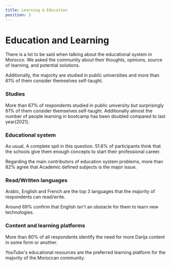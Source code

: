 ```yaml
---
title: Learning & Education
position: 3
---
```


# Education and Learning

There is a lot to be said when talking about the educational system in Morocco. We asked the community about their thoughts, opinions, source of learning, and potential solutions.

Additionally, the majority are studied in public universities and more than 61% of them consider themselves self-taught.

### Studies

More than 67% of respondents studied in public university but surprisingly 61% of them consider themselves self-taught. Additionally almost the number of people learning in bootcamp has been doubled compared to last year(2021).

<Chart id="education-q-0" title={false} />

### Educational system

As usual, A complete spit in this question. 51.6% of participants think that the schools give them enough concepts to start their professional career.

<Chart id="education-q-1" title={false} />

Regarding the main contributors of education system problems, more than 82% agree that Academic defined subjects is the major issue.

<Chart id="education-q-2" title={false} />

### Read/Written languages

Arabic, English and French are the top 3 languages that the majority of respondents can read/write.

<Chart id="education-q-3" title={false} />

Around 69% confirm that English isn't an obstacle for them to learn new technologies.

<Chart id="education-q-4" title={false} />

### Content and learning platforms

More than 80% of all respondents identify the need for more Darija content in some form or another.

<Chart id="education-q-5" title={false} />

YouTube's educational resources are the preferred learning platform for the majority of the Moroccan community.

<Chart id="education-q-6" title={false} />
